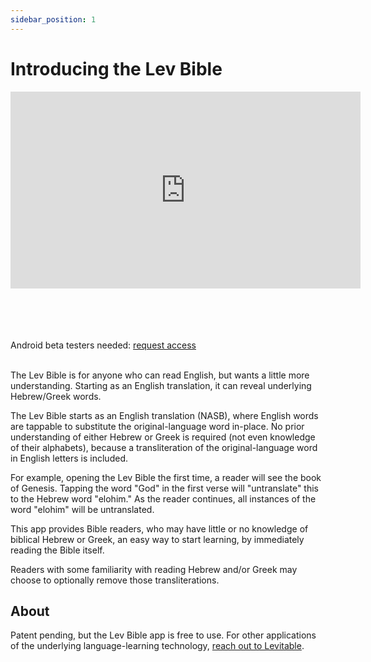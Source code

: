 ```yaml
---
sidebar_position: 1
---
```


# Introducing the Lev Bible

<div className="video-container">
<div>
<iframe width="560" height="315" src="https://www.youtube.com/embed/dY9e-6SCJXY?si=6o3fmudmRNCU_dUC" title="YouTube video player" frameborder="0" allow="accelerometer; autoplay; clipboard-write; encrypted-media; gyroscope; picture-in-picture; web-share" referrerpolicy="strict-origin-when-cross-origin" allowfullscreen></iframe>
</div>
</div>

<br/><br/>
<AppBadge /><br/><br/>Android beta testers needed: <a href="mailto:levitable.org@gmail.com">request access</a>
<br/><br/>

The Lev Bible is for anyone who can read English, but wants a little more understanding. Starting as an English translation, it can reveal underlying Hebrew/Greek words.

The Lev Bible starts as an English translation (NASB), where English words are tappable to substitute the original-language word in-place. No prior understanding of either Hebrew or Greek is required (not even knowledge of their alphabets), because a transliteration of the original-language word in English letters is included.

For example, opening the Lev Bible the first time, a reader will see the book of Genesis. Tapping the word "God" in the first verse will "untranslate" this to the Hebrew word "elohim." As the reader continues, all instances of the word "elohim" will be untranslated.

This app provides Bible readers, who may have little or no knowledge of biblical Hebrew or Greek, an easy way to start learning, by immediately reading the Bible itself.

Readers with some familiarity with reading Hebrew and/or Greek may choose to optionally remove those transliterations.

## About
Patent pending, but the Lev Bible app is free to use. For other applications of the underlying language-learning technology, [reach out to Levitable](mailto:levitable.org@gmail.com). 

